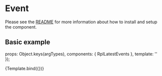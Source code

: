 
<Meta title="Organisms/Event" />

# Event
Please see the [README](https://github.com/dpc-sdp/ripple/blob/master/packages/components/Organisms/Event/README.md) for more information about how to install and setup the component.

## Basic example

  props: Object.keys(argTypes),
  components: { RplLatestEvents },
  template: '<rpl-latest-events :events="events" :cta="cta" :link="link" :title="title" />'
});

<Canvas>
  <Story
    name="Event"
    args={{
      events: [
        {
          image: 'https://via.placeholder.com/580x340',
          dateStart: '2018-12-25T09:00:00.000+10:00',
          dateEnd: '2019-01-05T09:00:00.000+10:00',
          location: 'South Yarra',
          title: 'This is the headline of an event',
          summary:
            'This event range occurs in 2018 and goes to 2019. Neque porro quisquam est, qui dolorem ipsum quia dolor sit amet lorem ipsum dolor sit amet.',
          link: { text: 'See event details', url: '#' }
        },
        {
          image: 'https://via.placeholder.com/580x340',
          dateStart: '2018-05-09T09:00:00.000+10:00',
          dateEnd: '2018-05-10T09:00:00.000+10:00',
          location: 'South Yarra',
          title: 'This is the headline of an event',
          summary:
            'This event range occurs in 2018, same month different day.',
          link: { text: 'See event details', url: '#' }
        },
        {
          image: 'https://via.placeholder.com/580x340',
          dateStart: '2018-02-12T09:00:00.000+10:00',
          dateEnd: '2018-02-12T15:00:00.000+10:00',
          location: 'South Yarra',
          title: 'This is the headline of an event',
          summary:
            'This event range occurs in 2018, same day, different time.',
          link: { text: 'See event details', url: '#' }
        },
        {
          image: 'https://via.placeholder.com/580x340',
          dateStart: '2018-08-01T09:00:00.000+10:00',
          dateEnd: '2018-09-02T09:00:00.000+10:00',
          location: 'South Yarra',
          title: 'This is the headline of an event',
          summary:
            'This event range occurs in 2018. Same year, different month.',
          link: { text: 'See event details', url: '#' }
        },
        {
          image: 'https://via.placeholder.com/580x340',
          dateStart: '2020-02-02T09:00:00.000+10:00',
          location: 'South Yarra',
          title:
            'This is the headline of an event with a location that will stretch over over 3 lines',
          summary:
            'This single date event occurs in 2020. Neque porro quisquam est, qui dolorem ipsum quia dolor sit amet lorem ipsum dolor sit amet.',
          link: { text: 'See event details', url: '#' }
        },
        {
          image: 'https://via.placeholder.com/580x340',
          dateStart: '2019-07-10T09:00:00.000+10:00',
          location: 'South Yarra',
          title:
            'This is the headline of an event with a location that will stretch over over 3 lines',
          summary:
            'This single date event occurs in 2019. Neque porro quisquam est, qui dolorem ipsum quia dolor sit amet lorem ipsum dolor sit amet.',
          link: { text: 'See event details', url: '#' }
        }
      ],
      cta: {
        image: 'https://via.placeholder.com/148x148',
        title: 'Want to submit an event?',
        summary:
         'Lorem ipsum dolor sit amet, consectet adipiscing elit, seddo eiusmod tempore incididunt ut labore et dolore.',
        link: { text: 'Submit a listing', url: '#' }
      },
      link: { text: 'See all events', url: '#' },
      title: 'Event heading'
    }}
  >
    {Template.bind({})}
  </Story>
</Canvas>

<ArgsTable of={RplLatestEvents} />

